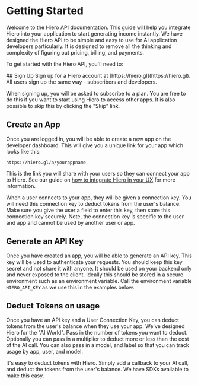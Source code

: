 
# Getting Started

Welcome to the Hiero API documentation. This guide will help you integrate Hiero into your application to start generating income instantly. We have designed the Hiero API to be simple and easy to use for AI application developers particularly. It is designed to remove all the thinking and complexity of figuring out pricing, billing, and payments.

To get started with the Hiero API, you\'ll need to:

<Steps>
## Sign Up
Sign up for a Hiero account at [https://hiero.gl](https://hiero.gl). All users sign up the same way - subscribers and developers.

When signing up, you will be asked to subscribe to a plan. You are free to do this if you want to start using Hiero to access other apps. It is also possible to skip this by clicking the "Skip" link.

## Create an App

Once you are logged in, you will be able to create a new app on the developer dashboard. This will give you a unique link for your app which looks like this:

```
https://hiero.gl/a/yourappname
```

This is the link you will share with your users so they can connect your app to Hiero. See our guide on [how to integrate Hiero in your UX](/docs/integration) for more information.

When a user connects to your app, they will be given a connection key. You will need this connection key to deduct tokens from the user's balance. Make sure you give the user a field to enter this key, then store this connection key securely. Note, the connection key is specific to the user and app and cannot be used by another user or app.

## Generate an API Key

Once you have created an app, you will be able to generate an API key. This key will be used to authenticate your requests. You should keep this key secret and not share it with anyone. It should be used on your backend only and never exposed to the client. Ideally this should be stored in a secure environment such as an environment variable. Call the environment variable `HIERO_API_KEY` as we use this in the examples below.

## Deduct Tokens on usage

Once you have an API key and a User Connection Key, you can deduct tokens from the user's balance when they use your app. We've designed Hiero for the "AI World". Pass in the number of tokens you want to deduct. Optionally you can pass in a multiplier to deduct more or less than the cost of the AI call. You can also pass in a model, and label so that you can track usage by app, user, and model.

It's easy to deduct tokens with Hiero. Simply add a callback to your AI call, and deduct the tokens from the user's balance. We have SDKs available to make this easy.

</Steps>
